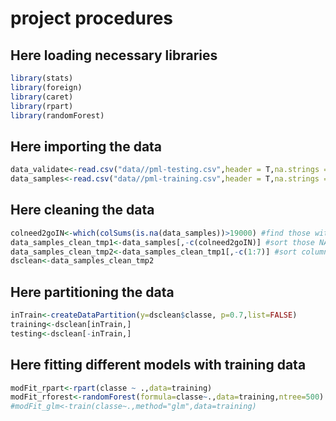 # project procedures

## Here loading necessary libraries
```r
library(stats)
library(foreign)
library(caret)
library(rpart)
library(randomForest)
```

## Here importing the data 
```r
data_validate<-read.csv("data//pml-testing.csv",header = T,na.strings = c(""," ","NA","#DIV/0!"),strip.white=T)
data_samples<-read.csv("data//pml-training.csv",header = T,na.strings = c(""," ","NA"),strip.white=T)
```

## Here cleaning the data
```r
colneed2goIN<-which(colSums(is.na(data_samples))>19000) #find those with more than 19000 NAs
data_samples_clean_tmp1<-data_samples[,-c(colneed2goIN)] #sort those NAs out
data_samples_clean_tmp2<-data_samples_clean_tmp1[,-c(1:7)] #sort column 1 to 7 out, as inneccesary for model/prediction
dsclean<-data_samples_clean_tmp2
```

## Here partitioning the data
```r
inTrain<-createDataPartition(y=dsclean$classe, p=0.7,list=FALSE)
training<-dsclean[inTrain,]
testing<-dsclean[-inTrain,]
```

## Here fitting different models with training data
```r
modFit_rpart<-rpart(classe ~ .,data=training)
modFit_rforest<-randomForest(formula=classe~.,data=training,ntree=500)
#modFit_glm<-train(classe~.,method="glm",data=training)
```
